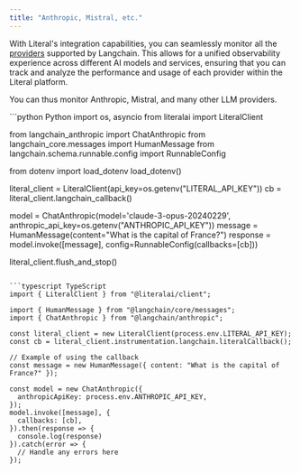 ```yaml
---
title: "Anthropic, Mistral, etc."
---
```


With Literal's integration capabilities, you can seamlessly monitor all the [providers](https://python.langchain.com/docs/integrations/platforms/) supported by Langchain. This allows for a unified observability experience across different AI models and services, ensuring that you can track and analyze the performance and usage of each provider within the Literal platform.

You can thus monitor Anthropic, Mistral, and many other LLM providers.

<CodeGroup>
```python Python
import os, asyncio
from literalai import LiteralClient

from langchain_anthropic import ChatAnthropic
from langchain_core.messages import HumanMessage
from langchain.schema.runnable.config import RunnableConfig

from dotenv import load_dotenv
load_dotenv()


literal_client = LiteralClient(api_key=os.getenv("LITERAL_API_KEY"))
cb = literal_client.langchain_callback()


model = ChatAnthropic(model='claude-3-opus-20240229', anthropic_api_key=os.getenv("ANTHROPIC_API_KEY"))
message = HumanMessage(content="What is the capital of France?")
response = model.invoke([message], config=RunnableConfig(callbacks=[cb]))

literal_client.flush_and_stop()
```

```typescript TypeScript
import { LiteralClient } from "@literalai/client";

import { HumanMessage } from "@langchain/core/messages";
import { ChatAnthropic } from "@langchain/anthropic";

const literal_client = new LiteralClient(process.env.LITERAL_API_KEY);
const cb = literal_client.instrumentation.langchain.literalCallback();

// Example of using the callback
const message = new HumanMessage({ content: "What is the capital of France?" });

const model = new ChatAnthropic({
  anthropicApiKey: process.env.ANTHROPIC_API_KEY,
});
model.invoke([message], {
  callbacks: [cb],
}).then(response => {
  console.log(response)
}).catch(error => {
  // Handle any errors here
});
```
</CodeGroup>

